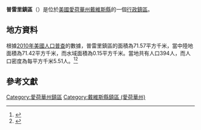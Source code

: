{{noteTA
|G1=USState
|G2=地名
|G3=Unit
}}
{{Infobox settlement
|official_name            = 普雷里鎮區
|native_name = Prairie Township
|settlement_type          = [[行政鎮區|行政鎮區]]
|image_skyline            = 
|imagesize                = 
|image_map                = Map highlighting Prairie Township, Davis County, Iowa.svg
|mapsize                  = 250px
|pushpin_map  =USA Iowa
|pushpin_label = 普雷里鎮區
|pushpin_label_position   = top
|pushpin_map_caption      = 普雷里鎮區在愛荷華州的位置
|subdivision_type         = [[世界政區索引|國家]]
|subdivision_type1        = [[美国州份|州份]]
|subdivision_type2        = [[愛荷華州行政区划|縣]]
|subdivision_name         = [[美国|美国]]
|subdivision_name1        = [[愛荷華州|愛荷華州]]
|subdivision_name2        = [[戴維斯縣_(愛荷華州)|戴維斯縣]]
|elevation_ft             = 794
|elevation_m              = 242
|timezone                 = [[北美中部時區|北美中部時區]]
|area_total_km2           = 71.57
|area_land_km2            = 71.42
|area_water_km2           = 0.15
|area_total_sq_mi         = 
|area_land_sq_mi          = 
|area_water_sq_mi         = 
|population_as_of         = [[2010年美國人口普查|2010]]
|population_footnotes     = 
|population_total         = 394
|population_density_km2   = auto
|population_density_sq_mi = auto
|utc_offset               = -6
|coordinates              = {{coord|40|41|29|N|92|14|01|W|type:city_region:US-AL_source:GNS-enwiki|display=inline,title}}
| coor_pinpoint           = 
| coordinates_footnotes   = 
|timezone_DST             = CDT
|utc_offset_DST           = -5
|postal_code_type         = [[美國郵區編號|郵區編號]]
|postal_code              = 
|area_code                = {{link-en|电话区号641|Area code 641|641}}
|blank_name = [[地名信息系统|GNIS ID]]
|blank_info = 468568
}}
'''普雷里鎮區'''（{{lang-en|Prairie Township}}）是位於[[美國|美國]][[愛荷華州|愛荷華州]][[戴維斯縣_(愛荷華州)|戴維斯縣]]的一個[[行政鎮區|行政鎮區]]。

== 地方資料 ==
根據[[2010年美國人口普查|2010年美國人口普查]]的數據，普雷里鎮區的面積為71.57平方千米，當中陸地面積為71.42平方千米，而水域面積為0.15平方千米。當地共有人口394人，而人口密度為每平方千米5.51人。<ref name="GR8">{{cite web|url=http://factfinder2.census.gov|publisher=[[美国人口调查局|美国人口调查局]]|accessdate=2011-05-14|title=American FactFinder|archive-date=2013-09-11|archive-url=https://web.archive.org/web/20130911234518/http://factfinder2.census.gov/|dead-url=no}}</ref><ref>{{cite web|url=https://www.citypopulation.de/en/usa/iowa/admin/|title=USA: Iowa (Counties and Townships) - City Population}}</ref>

== 參考文獻 ==
{{reflist}}

{{戴維斯縣 (愛荷華州)}}

{{DEFAULTSORT:Prairie Township}}
[[Category:愛荷華州鎮區|Category:愛荷華州鎮區]]
[[Category:戴維斯縣鎮區_(愛荷華州)|Category:戴維斯縣鎮區 (愛荷華州)]]

{{Iowa-geo-stub}}
